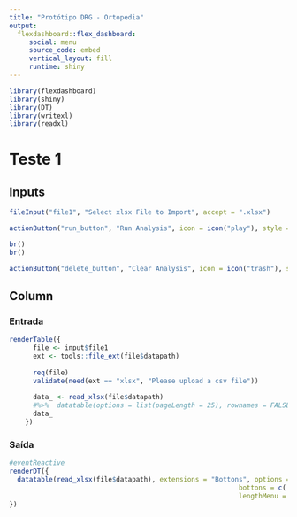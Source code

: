```yaml
---
title: "Protótipo DRG - Ortopedia"
output: 
  flexdashboard::flex_dashboard:
     social: menu
     source_code: embed    
     vertical_layout: fill
     runtime: shiny
---
```


```r
library(flexdashboard)
library(shiny)
library(DT)
library(writexl)
library(readxl)
```

Teste 1
=====================================  


Inputs {.sidebar data-width=250}
-----------------------------------------------------------------------

```r

fileInput("file1", "Select xlsx File to Import", accept = ".xlsx")

actionButton("run_button", "Run Analysis", icon = icon("play"), style = "width:150px")

br()
br()

actionButton("delete_button", "Clear Analysis", icon = icon("trash"), style = "width:150px")
```

Column {.tabset}
-----------------------------------------------------------------------


### Entrada

```r
renderTable({
      file <- input$file1
      ext <- tools::file_ext(file$datapath)
      
      req(file)
      validate(need(ext == "xlsx", "Please upload a csv file"))
      
      data_ <- read_xlsx(file$datapath) 
      #%>%  datatable(options = list(pageLength = 25), rownames = FALSE)
      data_ 
    })
```



### Saída

```r
#eventReactive
renderDT({
  datatable(read_xlsx(file$datapath), extensions = "Bottons", options = list(dom = 'Blfrtip',
                                                          bottons = c('copy', 'csv', 'print'),
                                                          lengthMenu = list(c(10,25,50,-1),c(10, 25, 50, "All"))))
})
```

